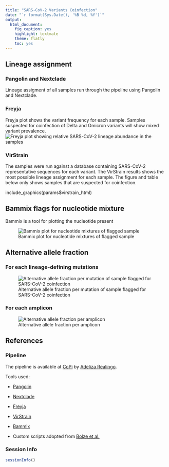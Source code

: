 ```yaml
---
title: "SARS-CoV-2 Variants Coinfection"
date: "`r format(Sys.Date(), '%B %d, %Y')`"
output: 
  html_document: 
    fig_caption: yes
    highlight: textmate
    theme: flatly
    toc: yes
---
```

## Lineage assignment
### Pangolin and Nextclade
Lineage assigment of all samples run through the pipeline using Pangolin and Nextclade.

### Freyja
Freyja plot shows the variant frequency for each sample. Samples suspected for coinfection of Delta and Omicron variants will show mixed variant prevalence. 
  ![Freyja plot showing relative SARS-CoV-2 lineage abundance in the samples](`r params$freyja_plot`)

### VirStrain
The samples were run against a database containing SARS-CoV-2 representative sequences for each variant. The VirStrain results shows the most possible lineage assignment for each sample. The figure and table below only shows samples that are suspected for coinfection.

  include_graphics(params$virstrain_html)

## Bammix flags for nucleotide mixture
Bammix is a tool for plotting the nucleotide present 

  ![Bammix plot for nucleotide mixtures of flagged sample](`r params$bammix_plot`)

## Alternative allele fraction

### For each lineage-defining mutations

  ![Alternative allele fraction per mutation of sample flagged for SARS-CoV-2 coinfection](`r params$aafplot_mut`)

### For each amplicon

  ![Alternative allele fraction per amplicon](`r params$aafplot_amp`)
  
## References {.tabset .tabset-fade}

### Pipeline
The pipeline is available at [CoPi](https://github.com/lanadelrea) by [Adeliza Realingo](https://github.com/lanadelrea).

Tools used:

- [Pangolin](https://github.com/cov-lineages/pangolin) 

- [Nextclade](https://github.com/nextstrain/nextclade)

- [Freyja](https://github.com/andersen-lab/Freyja)

- [VirStrain](https://github.com/liaoherui/VirStrain)

- [Bammix](https://github.com/chrisruis/bammix)

- Custom scripts adopted from [Bolze et al.](doi: 10.1016/j.medj.2022.10.002) 

### Session Info
```r
sessionInfo()
```


